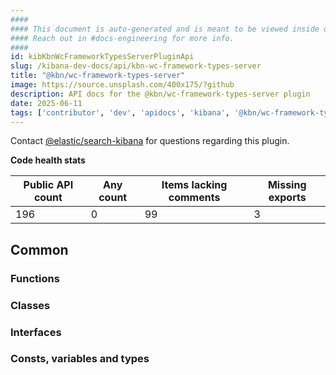 ```yaml
---
####
#### This document is auto-generated and is meant to be viewed inside our experimental, new docs system.
#### Reach out in #docs-engineering for more info.
####
id: kibKbnWcFrameworkTypesServerPluginApi
slug: /kibana-dev-docs/api/kbn-wc-framework-types-server
title: "@kbn/wc-framework-types-server"
image: https://source.unsplash.com/400x175/?github
description: API docs for the @kbn/wc-framework-types-server plugin
date: 2025-06-11
tags: ['contributor', 'dev', 'apidocs', 'kibana', '@kbn/wc-framework-types-server']
---
```




Contact [@elastic/search-kibana](https://github.com/orgs/elastic/teams/search-kibana) for questions regarding this plugin.

**Code health stats**

| Public API count  | Any count | Items lacking comments | Missing exports |
|-------------------|-----------|------------------------|-----------------|
| 196 | 0 | 99 | 3 |

## Common

### Functions
<DocDefinitionList data={kbnWcFrameworkTypesServerObj.common.functions}/>

### Classes
<DocDefinitionList data={kbnWcFrameworkTypesServerObj.common.classes}/>

### Interfaces
<DocDefinitionList data={kbnWcFrameworkTypesServerObj.common.interfaces}/>

### Consts, variables and types
<DocDefinitionList data={kbnWcFrameworkTypesServerObj.common.misc}/>

